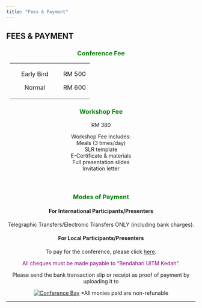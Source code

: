 ```yaml
---
title: "Fees & Payment"
---
```


## FEES & PAYMENT\

<center>
### [**Conference Fee**]{style="color:green;"}
+:----------------------------------------:+:-----------------------:+
| Early Bird                               | RM 500                  |
|                                          |                         |
| Normal                                   | RM 600                  |
+------------------------------------------+-------------------------+

### [**Workshop Fee**]{style="color:green;"}\

RM 380\

Workshop Fee includes:\
Meals (3 times/day)\
SLR template\
E-Certificate & materials\
Full presentation slides\
Invitation letter\
\
\

### [**Modes of Payment **]{style="color:green;"}\

#### For International Participants/Presenters\

Telegraphic Transfers/Electronic Transfers ONLY (including bank charges).

#### For Local Participants/Presenters\

To pay for the conference, please click [here](https://uitmpay.uitm.edu.my/otherservices/products/AAK1/02/3363){target="_blank"}.

[All cheques must be made payable to “Bendahari UiTM Kedah”.]{style="color:purple;"}\

Please send the bank transaction slip or receipt as proof of payment by uploading it to\

[![Conference Bay](images/iconfbay.png)](http://submit.confbay.com/conf/icms2025){target="_blank"}
*All monies paid are non-refunable
</center>

---